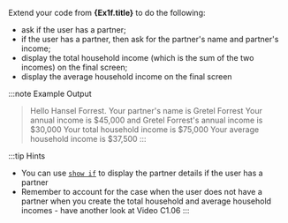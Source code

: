 

Extend your code from **{Ex1f.title}** to do the following:

* ask if the user has a partner;
* if the user has a partner, then ask for the partner's name and partner's income;
* display the total household income (which is the sum of the two incomes) on the final screen;
* display the average household income on the final screen

:::note Example Output
> Hello Hansel Forrest.
> Your partner's name is Gretel Forrest
> Your annual income is $45,000 and Gretel Forrest's annual income is $30,000
> Your total household income is $75,000
> Your average household income is $37,500
:::

:::tip Hints
* You can use [`show if`](https://docassemble.org/docs/fields.html#show%20if)
to display the partner details if the user has a partner
* Remember to account for the case when the user does not have a partner when you create the total household and average household incomes - have another look at Video C1.06
:::